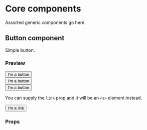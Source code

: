 

<Meta title="Core" />

# Core components

Assorted generic components go here.

## Button component

Simple button.

### Preview

<Preview>
  <Story name="Button">
    <div style={{ margin: 10 }}>
      <Button onClick={action('click')}>I'm a button</Button>
    </div>
  </Story>
  <Story name="Button with left icon">
    <div style={{ margin: 10 }}>
      <Button onClick={action('click')} icon={{ left: faPlus }}>
        I'm a button
      </Button>
    </div>
  </Story>
  <Story name="Button with right icon">
    <div style={{ margin: 10 }}>
      <Button onClick={action('click')} icon={{ right: faChevronRight }}>
        I'm a button
      </Button>
    </div>
  </Story>
</Preview>

You can supply the `link` prop and it will be an `<a>` element instead.

<Preview>
  <Story name="Button link">
    <div style={{ margin: 10 }}>
      <Button link onClick={action('click')}>
        I'm a link
      </Button>
    </div>
  </Story>
</Preview>

### Props

<Props of={Button} />
